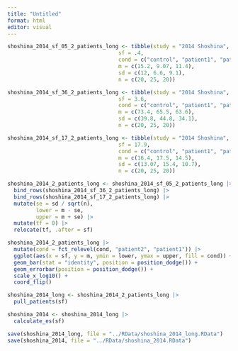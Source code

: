 ```yaml
---
title: "Untitled"
format: html
editor: visual
---
```


```r
shoshina_2014_sf_05_2_patients_long <- tibble(study = "2014 Shoshina", 
                                   sf = .4, 
                                   cond = c("control", "patient1", "patient2"),
                                   m = c(15.2, 9.07, 11.4), 
                                   sd = c(12, 6.6, 9.1), 
                                   n = c(20, 25, 20))

shoshina_2014_sf_36_2_patients_long <- tibble(study = "2014 Shoshina", 
                                   sf = 3.6, 
                                   cond = c("control", "patient1", "patient2"),
                                   m = c(73.4, 65.5, 63.6), 
                                   sd = c(39.8, 44.8, 34.1), 
                                   n = c(20, 25, 20))

shoshina_2014_sf_17_2_patients_long <- tibble(study = "2014 Shoshina", 
                                   sf = 17.9, 
                                   cond = c("control", "patient1", "patient2"),
                                   m = c(16.4, 17.5, 14.5), 
                                   sd = c(13.07, 15.4, 10.7), 
                                   n = c(20, 25, 20))

shoshina_2014_2_patients_long <- shoshina_2014_sf_05_2_patients_long |> 
  bind_rows(shoshina_2014_sf_36_2_patients_long) |> 
  bind_rows(shoshina_2014_sf_17_2_patients_long) |> 
  mutate(se = sd / sqrt(n), 
         lower = m - se, 
         upper = m + se) |> 
  mutate(tf = 0) |> 
  relocate(tf, .after = sf)

shoshina_2014_2_patients_long |>
  mutate(cond = fct_relevel(cond, "patient2", "patient1")) |> 
  ggplot(aes(x = sf, y = m, ymin = lower, ymax = upper, fill = cond)) +
  geom_bar(stat = "identity", position = position_dodge()) +
  geom_errorbar(position = position_dodge()) +
  scale_x_log10() +
  coord_flip() 
```

```r
shoshina_2014_long <- shoshina_2014_2_patients_long |> 
  pull_patients(sf)
```

```r
shoshina_2014 <- shoshina_2014_long |> 
  calculate_es(sf)
```

```r
save(shoshina_2014_long, file = "../RData/shoshina_2014_long.RData")
save(shoshina_2014, file = "../RData/shoshina_2014.RData")
```
